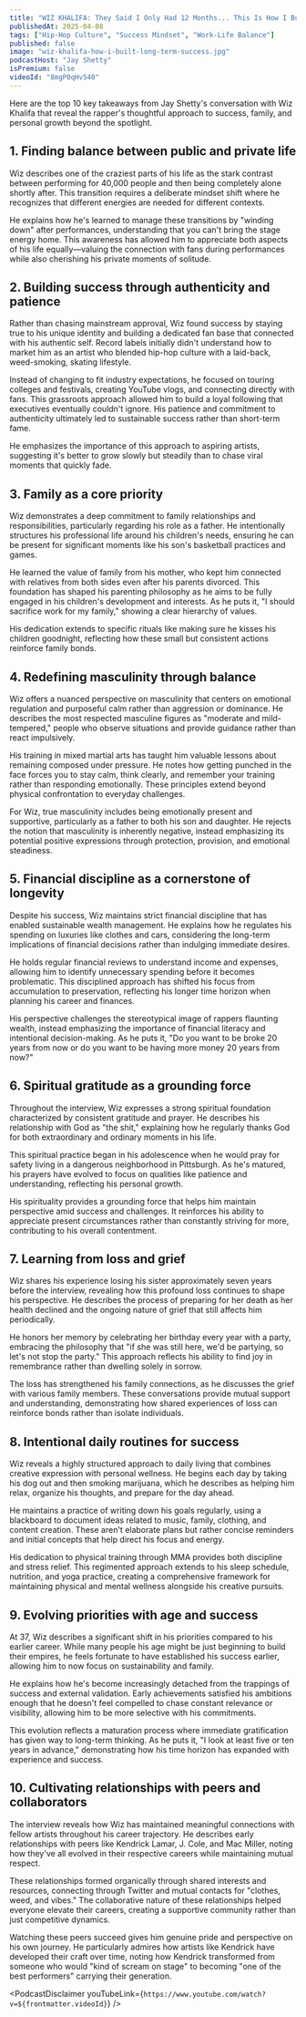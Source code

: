 ```yaml
---
title: "WIZ KHALIFA: They Said I Only Had 12 Months... This Is How I Built Long-Term Success"
publishedAt: 2025-04-08
tags: ["Hip-Hop Culture", "Success Mindset", "Work-Life Balance"]
published: false
image: "wiz-khalifa-how-i-built-long-term-success.jpg"
podcastHost: "Jay Shetty"
isPremium: false
videoId: "8mgP0qHv540"
---
```



<PodcastSummaryPageLayout frontmatter={frontmatter}>

Here are the top 10 key takeaways from Jay Shetty's conversation with Wiz Khalifa that reveal the rapper's thoughtful approach to success, family, and personal growth beyond the spotlight.

## 1. Finding balance between public and private life

Wiz describes one of the craziest parts of his life as the stark contrast between performing for 40,000 people and then being completely alone shortly after. This transition requires a deliberate mindset shift where he recognizes that different energies are needed for different contexts.

He explains how he's learned to manage these transitions by "winding down" after performances, understanding that you can't bring the stage energy home. This awareness has allowed him to appreciate both aspects of his life equally—valuing the connection with fans during performances while also cherishing his private moments of solitude.

## 2. Building success through authenticity and patience

Rather than chasing mainstream approval, Wiz found success by staying true to his unique identity and building a dedicated fan base that connected with his authentic self. Record labels initially didn't understand how to market him as an artist who blended hip-hop culture with a laid-back, weed-smoking, skating lifestyle.

Instead of changing to fit industry expectations, he focused on touring colleges and festivals, creating YouTube vlogs, and connecting directly with fans. This grassroots approach allowed him to build a loyal following that executives eventually couldn't ignore. His patience and commitment to authenticity ultimately led to sustainable success rather than short-term fame.

He emphasizes the importance of this approach to aspiring artists, suggesting it's better to grow slowly but steadily than to chase viral moments that quickly fade.

## 3. Family as a core priority

Wiz demonstrates a deep commitment to family relationships and responsibilities, particularly regarding his role as a father. He intentionally structures his professional life around his children's needs, ensuring he can be present for significant moments like his son's basketball practices and games.

He learned the value of family from his mother, who kept him connected with relatives from both sides even after his parents divorced. This foundation has shaped his parenting philosophy as he aims to be fully engaged in his children's development and interests. As he puts it, "I should sacrifice work for my family," showing a clear hierarchy of values.

His dedication extends to specific rituals like making sure he kisses his children goodnight, reflecting how these small but consistent actions reinforce family bonds.

## 4. Redefining masculinity through balance

Wiz offers a nuanced perspective on masculinity that centers on emotional regulation and purposeful calm rather than aggression or dominance. He describes the most respected masculine figures as "moderate and mild-tempered," people who observe situations and provide guidance rather than react impulsively.

His training in mixed martial arts has taught him valuable lessons about remaining composed under pressure. He notes how getting punched in the face forces you to stay calm, think clearly, and remember your training rather than responding emotionally. These principles extend beyond physical confrontation to everyday challenges.

For Wiz, true masculinity includes being emotionally present and supportive, particularly as a father to both his son and daughter. He rejects the notion that masculinity is inherently negative, instead emphasizing its potential positive expressions through protection, provision, and emotional steadiness.

## 5. Financial discipline as a cornerstone of longevity

Despite his success, Wiz maintains strict financial discipline that has enabled sustainable wealth management. He explains how he regulates his spending on luxuries like clothes and cars, considering the long-term implications of financial decisions rather than indulging immediate desires.

He holds regular financial reviews to understand income and expenses, allowing him to identify unnecessary spending before it becomes problematic. This disciplined approach has shifted his focus from accumulation to preservation, reflecting his longer time horizon when planning his career and finances.

His perspective challenges the stereotypical image of rappers flaunting wealth, instead emphasizing the importance of financial literacy and intentional decision-making. As he puts it, "Do you want to be broke 20 years from now or do you want to be having more money 20 years from now?"

## 6. Spiritual gratitude as a grounding force

Throughout the interview, Wiz expresses a strong spiritual foundation characterized by consistent gratitude and prayer. He describes his relationship with God as "the shit," explaining how he regularly thanks God for both extraordinary and ordinary moments in his life.

This spiritual practice began in his adolescence when he would pray for safety living in a dangerous neighborhood in Pittsburgh. As he's matured, his prayers have evolved to focus on qualities like patience and understanding, reflecting his personal growth.

His spirituality provides a grounding force that helps him maintain perspective amid success and challenges. It reinforces his ability to appreciate present circumstances rather than constantly striving for more, contributing to his overall contentment.

## 7. Learning from loss and grief

Wiz shares his experience losing his sister approximately seven years before the interview, revealing how this profound loss continues to shape his perspective. He describes the process of preparing for her death as her health declined and the ongoing nature of grief that still affects him periodically.

He honors her memory by celebrating her birthday every year with a party, embracing the philosophy that "if she was still here, we'd be partying, so let's not stop the party." This approach reflects his ability to find joy in remembrance rather than dwelling solely in sorrow.

The loss has strengthened his family connections, as he discusses the grief with various family members. These conversations provide mutual support and understanding, demonstrating how shared experiences of loss can reinforce bonds rather than isolate individuals.

## 8. Intentional daily routines for success

Wiz reveals a highly structured approach to daily living that combines creative expression with personal wellness. He begins each day by taking his dog out and then smoking marijuana, which he describes as helping him relax, organize his thoughts, and prepare for the day ahead.

He maintains a practice of writing down his goals regularly, using a blackboard to document ideas related to music, family, clothing, and content creation. These aren't elaborate plans but rather concise reminders and initial concepts that help direct his focus and energy.

His dedication to physical training through MMA provides both discipline and stress relief. This regimented approach extends to his sleep schedule, nutrition, and yoga practice, creating a comprehensive framework for maintaining physical and mental wellness alongside his creative pursuits.

## 9. Evolving priorities with age and success

At 37, Wiz describes a significant shift in his priorities compared to his earlier career. While many people his age might be just beginning to build their empires, he feels fortunate to have established his success earlier, allowing him to now focus on sustainability and family.

He explains how he's become increasingly detached from the trappings of success and external validation. Early achievements satisfied his ambitions enough that he doesn't feel compelled to chase constant relevance or visibility, allowing him to be more selective with his commitments.

This evolution reflects a maturation process where immediate gratification has given way to long-term thinking. As he puts it, "I look at least five or ten years in advance," demonstrating how his time horizon has expanded with experience and success.

## 10. Cultivating relationships with peers and collaborators

The interview reveals how Wiz has maintained meaningful connections with fellow artists throughout his career trajectory. He describes early relationships with peers like Kendrick Lamar, J. Cole, and Mac Miller, noting how they've all evolved in their respective careers while maintaining mutual respect.

These relationships formed organically through shared interests and resources, connecting through Twitter and mutual contacts for "clothes, weed, and vibes." The collaborative nature of these relationships helped everyone elevate their careers, creating a supportive community rather than just competitive dynamics.

Watching these peers succeed gives him genuine pride and perspective on his own journey. He particularly admires how artists like Kendrick have developed their craft over time, noting how Kendrick transformed from someone who would "kind of scream on stage" to becoming "one of the best performers" carrying their generation.

<PodcastDisclaimer
  youTubeLink={`https://www.youtube.com/watch?v=${frontmatter.videoId}`}
/>

</PodcastSummaryPageLayout>
